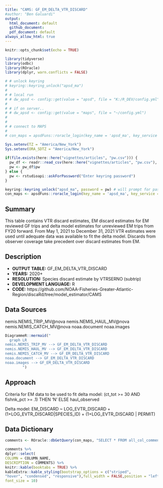 ```yaml
---
title: "CAMS: GF_EM_DELTA_VTR_DISCARD"
#author: "Ben Galuardi"
output:
  html_document: default
  github_document:
  pdf_document: default
always_allow_html: true
---
```


```r
knitr::opts_chunk$set(echo = TRUE)

library(tidyverse)
library(odbc)
library(ROracle)
library(dplyr, warn.conflicts = FALSE)

# # unlock keyring
# keyring::keyring_unlock("apsd_ma")
# 
# # local run
# # dw_apsd <- config::get(value = "apsd", file = "K:/R_DEV/config.yml")
# 
# # if on server..
# # dw_apsd <- config::get(value = "maps", file = "~/config.yml")
# 
# 
# # connect to MAPS
# 
# con_maps = apsdFuns::roracle_login(key_name = 'apsd_ma', key_service = 'maps')


```

```r
Sys.setenv(TZ = "America/New_York")
Sys.setenv(ORA_SDTZ = "America/New_York")
  
if(file.exists(here::here("vignettes/articles", "pw.csv"))) {
  pw_df <- readr::read_csv(here::here("vignettes/articles", "pw.csv"), col_types = "c")
  pw <- pw_df$pw
} else {
  pw <- rstudioapi::askForPassword("Enter keyring password")
}

keyring::keyring_unlock("apsd_ma", password = pw) # will prompt for password
con_maps <- apsdFuns::roracle_login(key_name = 'apsd_ma', key_service = 'maps')
```

## Summary
This table contains VTR discard estimates, EM discard estimates for EM reviewed GF trips and delta model estimates for unreviewed EM trips from FY20 forward. From May 1, 2021 to December 31, 2021 VTR estimates were used until adequate data was available to fit the delta model. Discards from observer coverage take precedent over discard estimates from EM. 


## Description

- **OUTPUT TABLE:** GF_EM_DELTA_VTR_DISCARD
- **YEARS:** 2020+
- **RESOLUTION:** Species discard estimate by VTRSERNO (subtrip)
- **DEVELOPMENT LANGUAGE:** R
- **CODE:** https://github.com/NOAA-Fisheries-Greater-Atlantic-Region/discaRd/tree/model_estimator/CAMS


## Data Sources
nemis.NEMIS_TRIP_MV@nova
nemis.NEMIS_HAUL_MV@nova
nemis.NEMIS_CATCH_MV@nova
noaa.document 
noaa.images 

```r
DiagrammeR::mermaid("
  graph LR
nemis.NEMIS_TRIP_MV --> GF_EM_DELTA_VTR_DISCARD
nemis.NEMIS_HAUL_MV --> GF_EM_DELTA_VTR_DISCARD
nemis.NEMIS_CATCH_MV --> GF_EM_DELTA_VTR_DISCARD
noaa.document --> GF_EM_DELTA_VTR_DISCARD
noaa.images --> GF_EM_DELTA_VTR_DISCARD
        ")
```

## Approach
Criteria for EM data to be used to fit delta model:
(ct_tot >= 30 AND fishnk_pct >= .1) THEN 'N' ELSE haul_observed

Delta model:
 EM_DISCARD ~ LOG_EVTR_DISCARD + (1+LOG_EVTR_DISCARD|SPECIES_ID) + (1+LOG_EVTR_DISCARD | PERMIT)


## Data Dictionary

```r
comments <- ROracle::dbGetQuery(con_maps, "SELECT * FROM all_col_comments WHERE owner = 'MAPS' AND table_name = 'GF_EM_DELTA_VTR_DISCARD'")

comments %>%
dplyr::select(
COLUMN = COLUMN_NAME,
DESCRIPTION = COMMENTS) %>%
knitr::kable(booktabs = TRUE) %>%
kableExtra::kable_styling(bootstrap_options = c("striped", 
"hover", "condensed", "responsive"),full_width = FALSE,position = "left", fixed_thead = TRUE,
font_size = 10)
```


